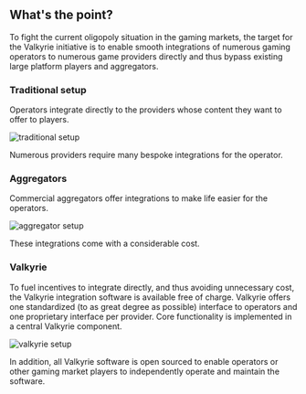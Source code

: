 ## What's the point?

To fight the current oligopoly situation in the gaming markets, 
the target for the Valkyrie initiative is to enable smooth integrations of numerous gaming operators to numerous game providers directly 
and thus bypass existing large platform players and aggregators.

### Traditional setup
Operators integrate directly to the providers whose content they want to offer to players. 

<img src="img/Trad.svg" alt="traditional setup" />

Numerous providers require many bespoke integrations for the operator. 

### Aggregators
Commercial aggregators offer integrations to make life easier for the operators.

<img src="img/Aggr.svg" alt="aggregator setup" />

These integrations come with a considerable cost.

### Valkyrie
To fuel incentives to integrate directly, and thus avoiding unnecessary cost, the Valkyrie integration software is available free of charge. 
Valkyrie offers one standardized (to as great degree as possible) interface to operators and one proprietary interface per provider. 
Core functionality is implemented in a central Valkyrie component.

<img src="img/Valk.svg" alt="valkyrie setup" />

In addition, all Valkyrie software is open sourced to enable operators or other gaming market players to independently operate 
and maintain the software.



